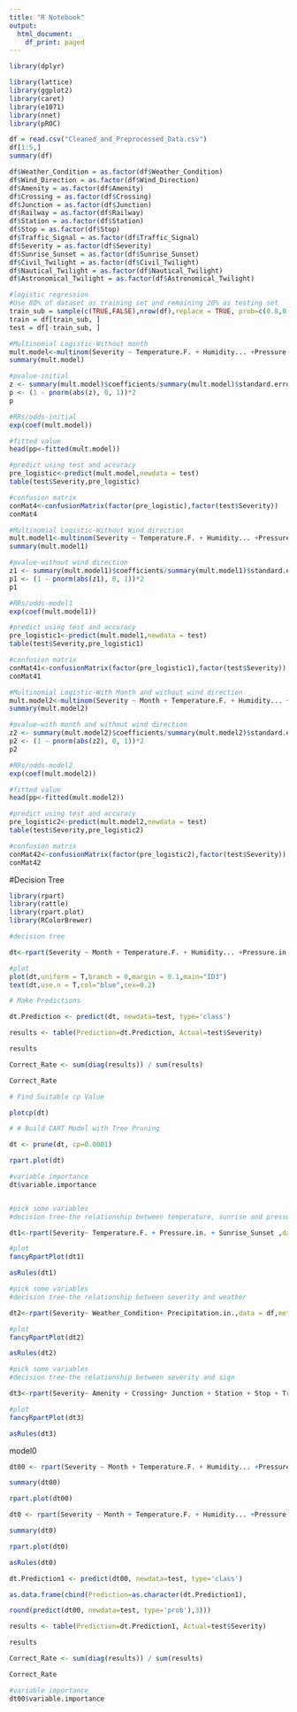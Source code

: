 ---
title: "R Notebook"
output:
  html_document:
    df_print: paged
---

```{r}
library(dplyr)

```
```{r}
library(lattice)
library(ggplot2)
library(caret)
library(e1071)
library(nnet)
library(pROC)
```

```{r}
df = read.csv("Cleaned_and_Preprocessed_Data.csv")
df[1:5,]
summary(df)

df$Weather_Condition = as.factor(df$Weather_Condition)
df$Wind_Direction = as.factor(df$Wind_Direction)
df$Amenity = as.factor(df$Amenity)
df$Crossing = as.factor(df$Crossing)
df$Junction = as.factor(df$Junction)
df$Railway = as.factor(df$Railway)
df$Station = as.factor(df$Station)
df$Stop = as.factor(df$Stop)
df$Traffic_Signal = as.factor(df$Traffic_Signal)
df$Severity = as.factor(df$Severity)
df$Sunrise_Sunset = as.factor(df$Sunrise_Sunset)
df$Civil_Twilight = as.factor(df$Civil_Twilight)
df$Nautical_Twilight = as.factor(df$Nautical_Twilight)
df$Astronomical_Twilight = as.factor(df$Astronomical_Twilight)
```


```{r}
#logistic regression
#Use 80% of dataset as training set and remaining 20% as testing set
train_sub = sample(c(TRUE,FALSE),nrow(df),replace = TRUE, prob=c(0.8,0.2))
train = df[train_sub, ]
test = df[-train_sub, ] 
```

```{r}
#Multinomial Logistic-Without month
mult.model<-multinom(Severity ~ Temperature.F. + Humidity... +Pressure.in. +Visibility.mi. + Wind_Direction + Wind_Speed.mph. + Precipitation.in. + Weather_Condition + Amenity + Crossing+ Junction + Railway + Station + Stop +Traffic_Signal + Sunrise_Sunset, data=train)
summary(mult.model)
```

```{r}
#pvalue-initial
z <- summary(mult.model)$coefficients/summary(mult.model)$standard.errors
p <- (1 - pnorm(abs(z), 0, 1))*2
p
```

```{r}
#RRs/odds-initial
exp(coef(mult.model))
```

```{r}
#fitted value
head(pp<-fitted(mult.model))
```

```{r}
#predict using test and accuracy
pre_logistic<-predict(mult.model,newdata = test) 
table(test$Severity,pre_logistic)
```

```{r}
#confusion matrix
conMat4<-confusionMatrix(factor(pre_logistic),factor(test$Severity))
conMat4
```

```{r}
#Multinomial Logistic-Without Wind direction
mult.model1<-multinom(Severity ~ Temperature.F. + Humidity... +Pressure.in. +Visibility.mi. + Wind_Speed.mph. + Precipitation.in. + Weather_Condition + Amenity + Crossing+ Junction + Railway + Station + Stop +Traffic_Signal + Sunrise_Sunset, data=train)
summary(mult.model1)
```

```{r}
#pvalue-without wind direction
z1 <- summary(mult.model1)$coefficients/summary(mult.model1)$standard.errors
p1 <- (1 - pnorm(abs(z1), 0, 1))*2
p1
```

```{r}
#RRs/odds-model1
exp(coef(mult.model1))
```

```{r}
#predict using test and accuracy
pre_logistic1<-predict(mult.model1,newdata = test) 
table(test$Severity,pre_logistic1)
```

```{r}
#confusion matrix
conMat41<-confusionMatrix(factor(pre_logistic1),factor(test$Severity))
conMat41
```

```{r}
#Multinomial Logistic-With Month and without wind direction
mult.model2<-multinom(Severity ~ Month + Temperature.F. + Humidity... +Pressure.in. +Visibility.mi. + Wind_Speed.mph. + Precipitation.in. + Weather_Condition + Amenity + Crossing+ Junction + Railway + Station + Stop +Traffic_Signal + Sunrise_Sunset, data=train)
summary(mult.model2)
```

```{r}
#pvalue-with month and without wind direction
z2 <- summary(mult.model2)$coefficients/summary(mult.model2)$standard.errors
p2 <- (1 - pnorm(abs(z2), 0, 1))*2
p2
```

```{r}
#RRs/odds-model2
exp(coef(mult.model2))
```

```{r}
#fitted value
head(pp<-fitted(mult.model2))
```

```{r}
#predict using test and accuracy
pre_logistic2<-predict(mult.model2,newdata = test) 
table(test$Severity,pre_logistic2)
```

```{r}
#confusion matrix
conMat42<-confusionMatrix(factor(pre_logistic2),factor(test$Severity))
conMat42
```

#Decision Tree
```{r}
library(rpart)
library(rattle)
library(rpart.plot)
library(RColorBrewer)
```

```{r}
#decision tree

dt<-rpart(Severity ~ Month + Temperature.F. + Humidity... +Pressure.in. +Visibility.mi. + Wind_Speed.mph. + Precipitation.in. + Weather_Condition + Amenity + Crossing+ Junction + Railway + Station + Stop +Traffic_Signal + Sunrise_Sunset,data = train,method = "class",control =rpart.control(minsplit =1,minbucket=1, cp=0))

#plot
plot(dt,uniform = T,branch = 0,margin = 0.1,main="ID3")
text(dt,use.n = T,col="blue",cex=0.2) 
```
```{r}
# Make Predictions

dt.Prediction <- predict(dt, newdata=test, type='class')

results <- table(Prediction=dt.Prediction, Actual=test$Severity)

results
```

```{r}
Correct_Rate <- sum(diag(results)) / sum(results)

Correct_Rate
```
```{r}
# Find Suitable cp Value

plotcp(dt)
```

```{r}
# # Build CART Model with Tree Pruning

dt <- prune(dt, cp=0.0001)

rpart.plot(dt)
```

```{r}
#variable importance
dt$variable.importance
```

```{r}

```

```{r}
#pick some variables
#decision tree-the relationship between temperature, sunrise and pressure

dt1<-rpart(Severity~ Temperature.F. + Pressure.in. + Sunrise_Sunset ,data = train ,method = "class",control =rpart.control(minsplit =1,minbucket=1,maxdepth = 8, cp=0.0001))

#plot
fancyRpartPlot(dt1)
```

```{r}
asRules(dt1)
```

```{r}
#pick some variables
#decision tree-the relationship between severity and weather

dt2<-rpart(Severity~ Weather_Condition+ Precipitation.in.,data = df,method = "class",control =rpart.control(minsplit =1,minbucket=1, maxdepth = 8, cp=0))

#plot
fancyRpartPlot(dt2)
```

```{r}
asRules(dt2)
```

```{r}
#pick some variables
#decision tree-the relationship between severity and sign

dt3<-rpart(Severity~ Amenity + Crossing+ Junction + Station + Stop + Traffic_Signal,data = df,method = "class",control =rpart.control(minsplit =1,minbucket=1,maxdepth = 8, cp=0))

#plot
fancyRpartPlot(dt3)
```
```{r}
asRules(dt3)
```

model0
```{r}
dt00 <- rpart(Severity ~ Month + Temperature.F. + Humidity... +Pressure.in. +Visibility.mi. + Wind_Speed.mph. + Precipitation.in. + Weather_Condition + Amenity + Crossing+ Junction + Railway + Station + Stop +Traffic_Signal + Sunrise_Sunset, data=train, control=rpart.control(minsplit=2, cp=0.0001))

summary(dt00)

rpart.plot(dt00)
```
```{r}
dt0 <- rpart(Severity ~ Month + Temperature.F. + Humidity... +Pressure.in. +Visibility.mi. + Wind_Speed.mph. + Precipitation.in. + Weather_Condition + Amenity + Crossing+ Junction + Railway + Station + Stop +Traffic_Signal + Sunrise_Sunset, data=train, control=rpart.control(minsplit=2,minbucket = 1, maxdepth = 8, cp=0.0001))

summary(dt0)

rpart.plot(dt0)
```
```{r}
asRules(dt0)
```

```{r}
dt.Prediction1 <- predict(dt00, newdata=test, type='class')

as.data.frame(cbind(Prediction=as.character(dt.Prediction1),

round(predict(dt00, newdata=test, type='prob'),3)))

results <- table(Prediction=dt.Prediction1, Actual=test$Severity)

results

Correct_Rate <- sum(diag(results)) / sum(results)

Correct_Rate
```

```{r}
#variable importance
dt00$variable.importance
```


